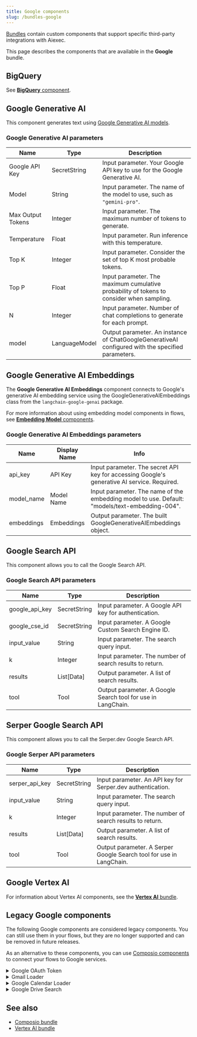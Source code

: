 ```yaml
---
title: Google components
slug: /bundles-google
---
```



[Bundles](/components-bundle-components) contain custom components that support specific third-party integrations with Aiexec.

This page describes the components that are available in the **Google** bundle.

## BigQuery

See [**BigQuery** component](/integrations-google-big-query).

## Google Generative AI

This component generates text using [Google Generative AI models](https://cloud.google.com/vertex-ai/docs/).

### Google Generative AI parameters

| Name | Type | Description |
|------|------|-------------|
| Google API Key | SecretString | Input parameter. Your Google API key to use for the Google Generative AI. |
| Model | String | Input parameter. The name of the model to use, such as `"gemini-pro"`. |
| Max Output Tokens | Integer | Input parameter. The maximum number of tokens to generate. |
| Temperature | Float | Input parameter. Run inference with this temperature. |
| Top K | Integer | Input parameter. Consider the set of top K most probable tokens. |
| Top P | Float | Input parameter. The maximum cumulative probability of tokens to consider when sampling. |
| N | Integer | Input parameter. Number of chat completions to generate for each prompt. |
| model | LanguageModel | Output parameter. An instance of ChatGoogleGenerativeAI configured with the specified parameters. |

## Google Generative AI Embeddings

The **Google Generative AI Embeddings** component connects to Google's generative AI embedding service using the GoogleGenerativeAIEmbeddings class from the `langchain-google-genai` package.

For more information about using embedding model components in flows, see [**Embedding Model** components](/components-embedding-models).

### Google Generative AI Embeddings parameters

| Name | Display Name | Info |
|------|--------------|------|
| api_key | API Key | Input parameter. The secret API key for accessing Google's generative AI service. Required. |
| model_name | Model Name | Input parameter. The name of the embedding model to use. Default: "models/text-embedding-004". |
| embeddings | Embeddings | Output parameter. The built GoogleGenerativeAIEmbeddings object. |

## Google Search API

This component allows you to call the Google Search API.

### Google Search API parameters

| Name | Type | Description |
|------|------|-------------|
| google_api_key | SecretString | Input parameter. A Google API key for authentication. |
| google_cse_id | SecretString | Input parameter. A Google Custom Search Engine ID. |
| input_value | String | Input parameter. The search query input. |
| k | Integer | Input parameter. The number of search results to return. |
| results | List[Data] | Output parameter. A list of search results. |
| tool | Tool | Output parameter. A Google Search tool for use in LangChain. |

## Serper Google Search API

This component allows you to call the Serper.dev Google Search API.

### Google Serper API parameters

| Name | Type | Description |
|------|------|-------------|
| serper_api_key | SecretString | Input parameter. An API key for Serper.dev authentication. |
| input_value | String | Input parameter. The search query input. |
| k | Integer | Input parameter. The number of search results to return. |
| results | List[Data] | Output parameter. A list of search results. |
| tool | Tool | Output parameter. A Serper Google Search tool for use in LangChain. |

## Google Vertex AI

For information about Vertex AI components, see the [**Vertex AI** bundle](/bundles-vertexai).

## Legacy Google components

The following Google components are considered legacy components.
You can still use them in your flows, but they are no longer supported and can be removed in future releases.

As an alternative to these components, you can use [Composio components](/integrations-composio) to connect your flows to Google services.

<details>
<summary>Google OAuth Token</summary>

The **Google OAuth Token** component was deprecated in Aiexec 1.4.0.

To connect your flows to Google OAuth services, use [Composio components](/integrations-composio).

</details>

<details>
<summary>Gmail Loader</summary>

This component loads emails from Gmail using provided credentials and filters.

| Input       | Type             | Description                                                                          |
| ----------- | ---------------- | ------------------------------------------------------------------------------------ |
| json_string | SecretStrInput   | Input parameter. A JSON string containing OAuth 2.0 access token information for service account access. For information about creating a service account JSON, see [Service Account JSON](https://developers.google.com/identity/protocols/oauth2/service-account). |
| label_ids   | MessageTextInput | Input parameter. A comma-separated list of label IDs to filter emails.                                |
| max_results | MessageTextInput | Input parameter. The maximum number of emails to load.                                                |
| data   | Data | Output parameter.The loaded email data. |

</details>

<details>
<summary>Google Calendar Loader</summary>

This component accepts the following parameters:

| Input       | Type             | Description                                                                          |
| ----------- | ---------------- | ------------------------------------------------------------------------------------ |
| json_string | SecretStrInput   | Input parameter. A JSON string containing OAuth 2.0 access token information for service account access. For information about creating a service account JSON, see [Service Account JSON](https://developers.google.com/identity/protocols/oauth2/service-account). |
| document_id | MessageTextInput | Input parameter. A single Google Drive document ID.                                                   |
| docs   | Data | Output parameter. The loaded document data. |

</details>

<details>
<summary>Google Drive Search</summary>

This component searches Google Drive files using provided credentials and query parameters.

| Input          | Type             | Description                                                                          |
| -------------- | ---------------- | ------------------------------------------------------------------------------------ |
| token_string   | SecretStrInput   | Input parameter. A JSON string containing OAuth 2.0 access token information for service account access. For information about creating a service account JSON, see [Service Account JSON](https://developers.google.com/identity/protocols/oauth2/service-account).  |
| query_item     | DropdownInput    | Input parameter. The field to query.                                                                  |
| valid_operator | DropdownInput    | Input parameter. The operator to use in the query.                                                    |
| search_term    | MessageTextInput | Input parameter. The value to search for in the specified query item.                                 |
| query_string   | MessageTextInput | Input parameter. The query string used for searching.                      |
| doc_urls   | List[str] | Output parameter. The URLs of the found documents.                |
| doc_ids    | List[str] | Output parameter. The IDs of the found documents.                 |
| doc_titles | List[str] | Output parameter. The titles of the found documents.              |
| Data       | Data      | Output parameter. The document titles and URLs in a structured format. |

</details>

## See also

- [Composio bundle](/integrations-composio)
- [Vertex AI bundle](/bundles-vertexai)